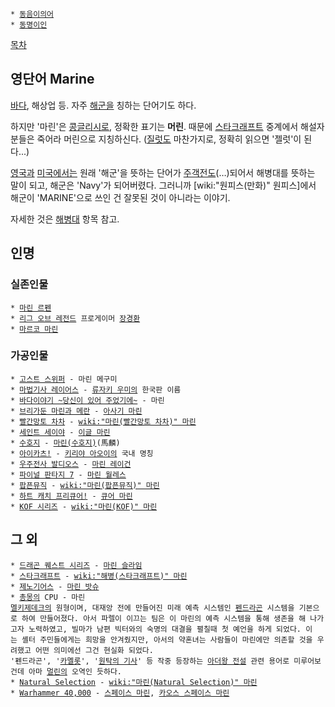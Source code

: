  * [[동음이의어]]
 * [[동명이인]]

[[목차]]

== 영단어 Marine ==
[[바다]], 해상업 등. 자주 [[해군]]을 칭하는 단어기도 하다.

하지만 '마린'은 [[콩글리시]]로, 정확한 표기는 '''머린'''. 때문에 [[스타크래프트]] 중계에서 해설자분들은 죽어라 머린으로 지칭하신다. ([[질럿]]도 마찬가지로, 정확히 읽으면 '젤럿'이 된다...)

[[영국]]과 [[미국]]에서는 원래 '해군'을 뜻하는 단어가 [[주객전도]](…)되어서 해병대를 뜻하는 말이 되고, 해군은 'Navy'가 되어버렸다. 그러니까 [wiki:"원피스(만화)" 원피스]에서 해군이 'MARINE'으로 쓰인 건 잘못된 것이 아니라는 이야기.

자세한 것은 [[해병대]] 항목 참고.

== 인명 ==
=== 실존인물 ===
 * [[마린 르펜]]
 * [[리그 오브 레전드]] 프로게이머 [[장경환]]
 * [[마르코 마린]]
=== 가공인물 ===
 * [[고스트 스위퍼]] - 마린 메구미
 * [[마법기사 레이어스]] - [[류자키 우미]]의 한국판 이름
 * [[바다이야기 ~당신이 있어 주었기에~]] - 마린
 * [[브리가둔 마린과 메란]] - [[아사기 마린]]
 * [[빨간망토 차차]] - [[wiki:"마린(빨간망토 차차)" 마린]]
 * [[세인트 세이야]] - [[이글 마린]]
 * [[수호지]] - [[마린(수호지)]](馬麟)
 * [[아이카츠!]] - [[키리야 아오이]]의 국내 명칭
 * [[우주전사 발디오스]] - [[마린 레이건]]
 * [[파이널 판타지 7]] - [[마린 월레스]]
 * [[팝픈뮤직]] - [[wiki:"마린(팝픈뮤직)" 마린]]
 * [[하트 캐치 프리큐어!]] - [[큐어 마린]]
 * [[KOF 시리즈]] - [[wiki:"마린(KOF)" 마린]]

== 그 외 ==
 * [[드래곤 퀘스트 시리즈]] - [[마린 슬라임]]
 * [[스타크래프트]] - [[wiki:"해병(스타크래프트)" 마린]]
 * [[제노기어스]] - [[마린 밧슈]]
 * [[총몽]]의 CPU - 마린
 [[멜키제데크]]의 원형이며, 대재앙 전에 만들어진 미래 예측 시스템인 [[펜드라곤]] 시스템을 기본으로 하여 만들어졌다. 아서 파렐이 이끄는 팀은 이 마린의 예측 시스템을 통해 생존을 해 나가고자 노력하였고, 빌마가 남편 빅터와의 숙명의 대결을 펼칠때 첫 예언을 하게 되었다. 이는 셸터 주민들에게는 희망을 안겨줬지만, 아서의 약혼녀는 사람들이 마린에만 의존할 것을 우려했고 어떤 의미에선 그건 현실화 되었다.
 '펜드라곤', '[[카멜롯]]', '[[원탁의 기사]]' 등 작중 등장하는 [[아더왕 전설]] 관련 용어로 미루어보건데 아마 [[멀린]]의 오역인 듯하다.
 * [[Natural Selection]] - [[wiki:"마린(Natural Selection)" 마린]]
 * [[Warhammer 40,000]] - [[스페이스 마린]], [[카오스 스페이스 마린]]
